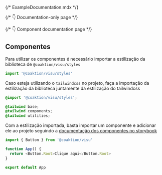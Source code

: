 {/* ExampleDocumentation.mdx */}


{/* 👇 Documentation-only page */}

<Meta title="Componentes" />

{/* 👇 Component documentation page */}

## Componentes

Para utilizar os componentes é necessário importar a estilização da biblioteca de `@coaktion/visu/styles`

```typescript
import '@coaktion/visu/styles'
```

Caso esteja utilizando o `tailwindcss` no projeto, faça a importação da estilização da biblioteca juntamente da estilização do tailwindcss

```css
@import '@coaktion/visu/styles';

@tailwind base;
@tailwind components;
@tailwind utilities;
```

Com a estilização importada, basta importar um componente e adicionar ele ao projeto seguindo a [documentação dos componentes no storybook](?path=/docs/componentes--docs)

```typescript
import { Button } from '@coaktion/visu'

function App() {
  return <Button.Root>Clique aqui</Button.Root>
}

export default App
```

